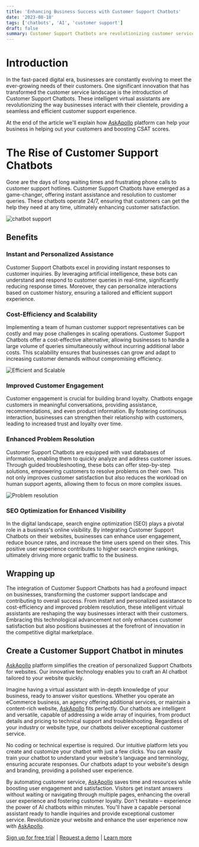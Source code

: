 ```yaml
---
title: 'Enhancing Business Success with Customer Support Chatbots'
date: '2023-08-18'
tags: ['chatbots', 'AI', 'customer support']
draft: false
summary: Customer Support Chatbots are revolutionizing customer service, providing businesses with instant, personalized assistance that enhances customer satisfaction.
---
```


# Introduction
In the fast-paced digital era, businesses are constantly evolving to meet the ever-growing needs of their customers. One significant innovation that has transformed 
the customer service landscape is the introduction of Customer Support Chatbots. These intelligent virtual assistants are revolutionizing the way businesses interact 
with their clientele, providing a seamless and efficient customer support experience.

At the end of the article we'll explain how [AskApollo](https://www.askapollohq.com) platform can help your business in helping out your customers and boosting CSAT scores.

<TOCInline toc={props.toc} exclude="Introduction"/>

# The Rise of Customer Support Chatbots
Gone are the days of long waiting times and frustrating phone calls to customer support hotlines. Customer Support Chatbots have emerged as a game-changer, offering 
instant assistance and resolution to customer queries. These chatbots operate 24/7, ensuring that customers can get the help they need at any time, ultimately enhancing 
customer satisfaction.
<div className="flex relative w-full md:h-[450px] h-[200px] p-4 border rounded shadow overflow-hidden bg-white">
    <Image alt="chatbot support" src="/static/images/chatbot_support.svg" fill={true} className=" object-contain -mt-0 " />
</div>

## Benefits

### Instant and Personalized Assistance
Customer Support Chatbots excel in providing instant responses to customer inquiries. By leveraging artificial intelligence, 
these bots can understand and respond to customer queries in real-time, significantly reducing response times. Moreover, they can personalize interactions based 
on customer history, ensuring a tailored and efficient support experience.

### Cost-Efficiency and Scalability
Implementing a team of human customer support representatives can be costly and may pose challenges in scaling operations. Customer Support Chatbots offer a cost-effective 
alternative, allowing businesses to handle a large volume of queries simultaneously without incurring additional labor costs. This scalability ensures that businesses can 
grow and adapt to increasing customer demands without compromising efficiency.
<div className="flex relative w-full md:h-[450px] h-[200px] p-4 border rounded shadow overflow-hidden bg-white">
    <Image alt="Efficient and Scalable" src="/static/images/efficient.svg" fill={true} className=" object-contain -mt-0 " />
</div>

### Improved Customer Engagement
Customer engagement is crucial for building brand loyalty. Chatbots engage customers in meaningful conversations, providing assistance, recommendations, and even product 
information. By fostering continuous interaction, businesses can strengthen their relationship with customers, leading to increased trust and loyalty over time.

### Enhanced Problem Resolution
Customer Support Chatbots are equipped with vast databases of information, enabling them to quickly analyze and address customer issues. Through guided troubleshooting, 
these bots can offer step-by-step solutions, empowering customers to resolve problems on their own. This not only improves customer satisfaction but also reduces the 
workload on human support agents, allowing them to focus on more complex issues.
<div className="flex relative w-full md:h-[450px] h-[200px] p-4 border rounded shadow overflow-hidden bg-white">
    <Image alt="Problem resolution" src="/static/images/enhanced.svg" fill={true} className=" object-contain -mt-0 " />
</div>

### SEO Optimization for Enhanced Visibility
In the digital landscape, search engine optimization (SEO) plays a pivotal role in a business's online visibility. By integrating Customer Support Chatbots on their websites, 
businesses can enhance user engagement, reduce bounce rates, and increase the time users spend on their sites. This positive user experience contributes to higher search 
engine rankings, ultimately driving more organic traffic to the business.

## Wrapping up
The integration of Customer Support Chatbots has had a profound impact on businesses, transforming the customer support landscape and contributing 
to overall success. From instant and personalized assistance to cost-efficiency and improved problem resolution, these intelligent virtual assistants are reshaping the 
way businesses interact with their customers. Embracing this technological advancement not only enhances customer satisfaction but also positions businesses at the forefront 
of innovation in the competitive digital marketplace.

## Create a Customer Support Chatbot in minutes
[AskApollo](https://www.askapollohq.com) platform simplifies the creation of personalized Support Chatbots for websites. Our innovative technology enables you to craft an 
AI chatbot tailored to your website quickly.

Imagine having a virtual assistant with in-depth knowledge of your business, ready to answer visitor questions. Whether you operate an eCommerce business, an agency offering 
additional services, or maintain a content-rich website, [AskApollo](https://www.askapollohq.com) fits perfectly.
Our chatbots are intelligent and versatile, capable of addressing a wide array of inquiries, from product details and pricing to technical support and troubleshooting. 
Regardless of your industry or website type, our chatbots deliver exceptional customer service.

No coding or technical expertise is required. Our intuitive platform lets you create and customize your chatbot with just a few clicks. 
You can easily train your chatbot to understand your website's language and terminology, ensuring accurate responses.
Our chatbots adapt to your website's design and branding, providing a polished user experience.

By automating customer service, [AskApollo](https://www.askapollohq.com) saves time and resources while boosting user engagement and satisfaction. 
Visitors get instant answers without waiting or navigating through multiple pages, enhancing the overall user experience and fostering customer loyalty.
Don't hesitate – experience the power of AI chatbots within minutes. You'll have a capable personal assistant ready to handle inquiries and provide exceptional customer service. 
Revolutionize your website and enhance the user experience now with [AskApollo](https://www.askapollohq.com).

[Sign up for free trial](https://www.askapollohq.com) | [Request a demo](https://x.com/RellsFargo) | [Learn more](https://www.askapollohq.com)
